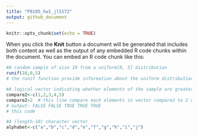 ```yaml
---
title: "P8105_hw1_jl5172"
output: github_document
---
```


```r
knitr::opts_chunk$set(echo = TRUE)
```



When you click the **Knit** button a document will be generated that includes both content as well as the output of any embedded R code chunks within the document. You can embed an R code chunk like this:


```r
#A random sample of size 10 from a uniform[0, 5] distribution
runif(10,0,5)  
# the runif function provide information about the uniform distribution on the interval from min to max. In this case sample size is 10,min=0 max=5 
```

```r
#A logical vector indicating whether elements of the sample are greater than 2
compare2<-c(1,2,3,4,5)  
compare2>2  # this line compare each elements in vector compare2 to 2 one by one. If an element is greater than 2 R will return TRUE otherwise it will return FALSE
# output: FALSE FALSE TRUE TRUE TRUE
# this code 
```

```r
#A (length-10) character vector
alphabet<-c("a","b","c","d","e","f","g","h","i","j")

```

```r

```


